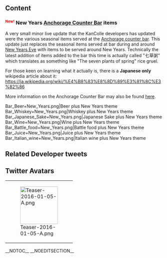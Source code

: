 ==Content==
===<span style="font-weight:bold; color:#f00; font-size:14px;"><sup>New!</sup></span> New Years [[Furniture#Anchorage_counter_bar|Anchorage Counter Bar]] items===
A very small minor live update that the KanColle developers has updated were the various seasonal items served at the [[Furniture#Anchorage_counter_bar|Anchorage counter bar]]. This update just replaces the seasonal items served at bar during and around [[Thread:381321|New Years Eve]] with items to be served around New Years. Technically the latest addition of items added to the bar this time is actually called "七草粥" which translates as something like "The seven plants of spring" rice gruel.

For those keen on learning what it actually is, there is a '''Japanese only''' wikipedia article about it: https://ja.wikipedia.org/wiki/%E4%B8%83%E8%8D%89%E3%81%8C%E3%82%86

More information on the Anchorage Counter Bar may also be found [[Furniture/Notes#Anchorage_Counter_Bar|here]].

<gallery spacing="small" bordercolor="transparent" captionalign="center" hideaddbutton="true">
Bar_Beer+New_Years.png|Beer plus New Years theme
Bar_Whiskey+New_Years.png|Whiskey plus New Years theme
Bar_Japanese_Sake+New_Years.png|Japanese Sake plus New Years theme
Bar_Wine+New_Years.png|Wine plus New Years theme
Bar_Battle_food+New_Years.png|Battle food plus New Years theme
Bar_Juice+New_Years.png|Juice plus New Years theme
Bar_Italian_wine+New_Years.png|Italian wine plus New Years theme
</gallery>

==Related Developer tweets==
{{MultiTweet
|MultiTweetID = Liveupdate
|color = #ace
|title = Live Update tweets

|link01 = https://twitter.com/KanColle_STAFF/status/684533632279523328
|EN01 = <br />
|JP01 = マルキューサンマル。提督の皆さん、おはようございます！

今日は新年最初の水曜日！明日は早くも七草粥の日ですね。お正月に奮戦した胃や体にもゆっくり休んでもらいましょう。本日も元気に頑張ってまいりましょう！
|TL01 = 

|link02 = https://twitter.com/KanColle_STAFF/status/684904401958379520
|EN02 = <br />
|JP02 = 「年末年始の提督大奮発」や「鎮守府カウンターバー」の料理の一部が、今日から七草粥になっています。艦娘たちと共に少し体を休めて、新年も乗り切ってまいりましょう！
|TL02 = 
}}

==Twitter Avatars==
{| class="wikitable"
|-
| style="width:120px;" | [[File:Teaser-2016-01-05-A.png|120px]]
|}

__NOTOC__ __NOEDITSECTION__